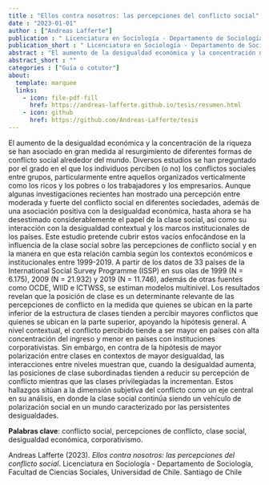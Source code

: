 ```yaml
---
title : "Ellos contra nosotros: las percepciones del conflicto social"
date : "2023-01-01"
author : ["Andreas Lafferte"]
publication : " Licenciatura en Sociología - Departamento de Sociología, Facultad de Ciencias Sociales, Universidad de Chile. Santiago de Chile"
publication_short : " Licenciatura en Sociología - Departamento de Sociología, Facultad de Ciencias Sociales, Universidad de Chile. Santiago de Chile"
abstract : "El aumento de la desigualdad económica y la concentración de la riqueza se han asociado en gran medida al resurgimiento de diferentes formas de conflicto social alrededor del mundo."
abstract_short : ""
categories : ["Guía o cotutor"]
about:
  template: marquee
  links:
    - icon: file-pdf-fill
      href: https://andreas-lafferte.github.io/tesis/resumen.html
    - icon: github
      href: https://github.com/Andreas-Lafferte/tesis
---
```

El aumento de la desigualdad económica y la concentración de la riqueza se han asociado en gran medida al resurgimiento de diferentes formas de conflicto social alrededor del mundo. Diversos estudios se han preguntado por el grado en el que los individuos perciben (o no) los conflictos sociales entre grupos, particularmente entre aquellos organizados verticalmente como los ricos y los pobres o los trabajadores y los empresarios. Aunque algunas investigaciones recientes han mostrado una percepción entre moderada y fuerte del conflicto social en diferentes sociedades, además de una asociación positiva con la desigualdad económica, hasta ahora se ha desestimado considerablemente el papel de la clase social, así como su interacción con la desigualdad contextual y los marcos institucionales de los países. Este estudio pretende cubrir estos vacíos enfocándose en la influencia de la clase social sobre las percepciones de conflicto social y en la manera en que esta relación cambia según los contextos económicos e institucionales entre 1999-2019. A partir de los datos de 33 países de la International Social Survey Programme (ISSP) en sus olas de 1999 (N = 6.175), 2009 (N = 21.932) y 2019 (N = 11.746), además de otras fuentes como OCDE, WIID e ICTWSS, se estiman modelos multinivel. Los resultados revelan que la posición de clase es un determinante relevante de las percepciones de conflicto en la medida que quienes se ubican en la parte inferior de la estructura de clases tienden a percibir mayores conflictos que quienes se ubican en la parte superior, apoyando la hipótesis general. A nivel contextual, el conflicto percibido tiende a ser mayor en países con alta concentración del ingreso y menor en países con instituciones corporativistas. Sin embargo, en contra de la hipótesis de mayor polarización entre clases en contextos de mayor desigualdad, las interacciones entre niveles muestran que, cuando la desigualdad aumenta, las posiciones de clase subordinadas tienden a reducir su percepción de conflicto mientras que las clases privilegiadas la incrementan. Estos hallazgos sitúan a la dimensión subjetiva del conflicto como un eje central en su análisis, en donde la clase social continúa siendo un vehículo de polarización social en un mundo caracterizado por las persistentes desigualdades.

**Palabras clave**: conflicto social, percepciones de conflicto, clase social, desigualdad económica, corporativismo.


::: {.callout-note title="How to cite this work"}

Andreas Lafferte (2023). *Ellos contra nosotros: las percepciones del conflicto social*.  Licenciatura en Sociología - Departamento de Sociología, Facultad de Ciencias Sociales, Universidad de Chile. Santiago de Chile

:::

